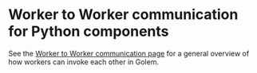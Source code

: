 
# Worker to Worker communication for Python components

See the [Worker to Worker communication page](/concepts/worker-to-worker-communication) for a general overview of how workers can invoke each other in Golem.
